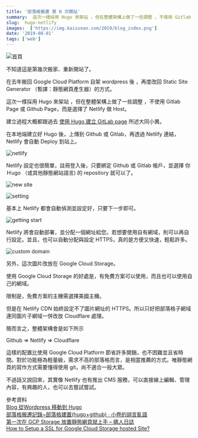 ```yaml
---
title: '部落格搬遷 第 N 次開站'
summary:  這次一樣採用 Hugo 來架站 ，但在整體架構上做了一些調整 ，不使用 Gitlab Page 或 Github Page，而是選擇了 Netlify 做 Host。
slug:  hugo-netlify
images:  ['https://img.kaixsean.com/2019/blog_index.png']
date: '2019-08-01'
tags: ['web']
--- 
```


![首頁](https://img.kaixsean.com/2019/blog_index.png)

不知道這是第幾次搬家、重新開站了。

在去年搬回 Google Cloud Platform 自架 wordpress 後 ，再度改回 Static Site Generator （暫譯：靜態網頁產生器）的方式。

這次一樣採用 Hugo 來架站 ，但在整體架構上做了一些調整 ，不使用 Gitlab Page 或 Github Page，而是選擇了 Netlify 做 Host。

建立過程大概都跟過去  [使用 Hugo 建立 GitLab page](https://kaixsean.com/blog/hugo-gitlab) 所述大同小異。

在本地端建立好 Hugo 後，上傳到 Github 或 Gitlab，再透過 Netlify 連結，Netlify 會自動 Deploy 到站上。

![netlify](https://img.kaixsean.com/2019/blog_netlify.png)

Netlify 設定也很簡單，註冊登入後，只要綁定 Github 或 Gitlab 帳戶，並選擇 你 Ｈugo （或其他靜態網站語言) 的 repository 就可以了。

![new site](https://img.kaixsean.com/2019/create_new_site.png)

![setting](https://img.kaixsean.com/2019/setting.png)

基本上 Netlify 都會自動偵測並設定好，只要下一步即可。

![getting start](https://img.kaixsean.com/2019/getting_start.png)

Netlify 將會自動部署，並分配一個網址給您。若想要使用自有網域，則可以再自行設定。並且，也可以自動分配與設定 HTTPS，真的是方便又快速，輕鬆許多。

![custom domain](https://img.kaixsean.com/2019/custom.png)

另外，這次圖片改放在 Google Cloud Storage。

使用 Google Cloud Storage 的好處是，有免費方案可以使用，而且也可以使用自己的網域。

限制是，免費方案的主機需選擇美國主機。

但是在 Netlify CDN 始終設定不了圖片網址的 HTTPS。所以只好把部落格子網域連同圖片子網域一併改放 Cloudflare 處理。

簡而言之，整體架構會是如下所示

Github &rArr; Netlify &rArr; Cloudflare

這樣的配置比使用 Google Cloud Platform 節省許多開銷，也不困難並且省時間。對於功能極為輕量級，需求不高的部落格而言，是相當推薦的方式。唯靜態網頁的寫作方式需要懂得使用 git，尚不適合一般大眾。

不過話又說回來，其實像 Netlify 也有推出 CMS 服務，可以直接線上編輯、管理內容，有興趣的人，也可以去嘗試嘗試。

參考資料  
[Blog 從Wordpress 移動到 Hugo](https://minayu.site/2019/01/from-wordpress-to-hugo/)  
[部落格搬遷記錄~部落格建置(hugo+github) · 小卷的胡言亂語](https://salu099.github.io/blog/2017/11/blog-newsite-build-record/)  
[第一次在 GCP Storage 放置靜態網頁就上手 – 碼人日誌](https://coder.tw/?p=7626)  
[How to Setup a SSL for Google Cloud Storage hosted Site?](https://geekflare.com/gcs-site-over-https/)
